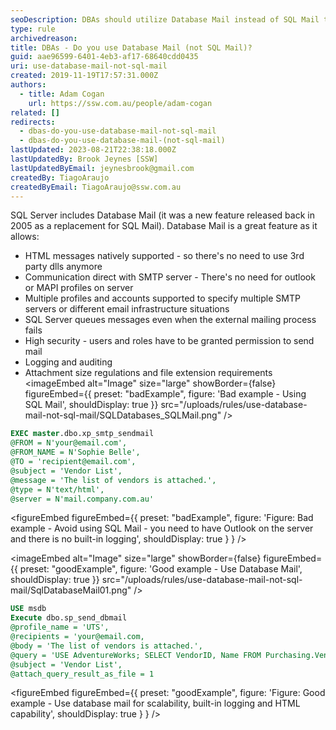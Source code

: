 ```yaml
---
seoDescription: DBAs should utilize Database Mail instead of SQL Mail to send emails from SQL Server due to its enhanced features and improved security.
type: rule
archivedreason:
title: DBAs - Do you use Database Mail (not SQL Mail)?
guid: aae96599-6401-4eb3-af17-68640cdd0435
uri: use-database-mail-not-sql-mail
created: 2019-11-19T17:57:31.000Z
authors:
  - title: Adam Cogan
    url: https://ssw.com.au/people/adam-cogan
related: []
redirects:
  - dbas-do-you-use-database-mail-not-sql-mail
  - dbas-do-you-use-database-mail-(not-sql-mail)
lastUpdated: 2023-08-21T22:38:18.000Z
lastUpdatedBy: Brook Jeynes [SSW]
lastUpdatedByEmail: jeynesbrook@gmail.com
createdBy: TiagoAraujo
createdByEmail: TiagoAraujo@ssw.com.au
---
```


SQL Server includes Database Mail (it was a new feature released back in 2005 as a replacement for SQL Mail). Database Mail is a great feature as it allows:

- HTML messages natively supported - so there's no need to use 3rd party dlls anymore
- Communication direct with SMTP server - There's no need for outlook or MAPI profiles on server
- Multiple profiles and accounts supported to specify multiple SMTP servers or different email infrastructure situations
- SQL Server queues messages even when the external mailing process fails
- High security - users and roles have to be granted permission to send mail
- Logging and auditing
- Attachment size regulations and file extension requirements
<imageEmbed
  alt="Image"
  size="large"
  showBorder={false}
  figureEmbed={{
    preset: "badExample",
    figure: 'Bad example - Using SQL Mail',
    shouldDisplay: true
  }}
  src="/uploads/rules/use-database-mail-not-sql-mail/SQLDatabases_SQLMail.png"
/>

```sql
EXEC master.dbo.xp_smtp_sendmail
@FROM = N'your@email.com',
@FROM_NAME = N'Sophie Belle',
@TO = 'recipient@email.com',
@subject = 'Vendor List',
@message = 'The list of vendors is attached.',
@type = N'text/html',
@server = N'mail.company.com.au'
```

<figureEmbed figureEmbed={{
  preset: "badExample",
  figure: 'Figure: Bad example - Avoid using SQL Mail - you need to have Outlook on the server and there is no built-in logging',
  shouldDisplay: true
} } />


<imageEmbed
  alt="Image"
  size="large"
  showBorder={false}
  figureEmbed={{
    preset: "goodExample",
    figure: 'Good example -  Use Database Mail',
    shouldDisplay: true
  }}
  src="/uploads/rules/use-database-mail-not-sql-mail/SqlDatabaseMail01.png"
/>

```sql
USE msdb
Execute dbo.sp_send_dbmail
@profile_name = 'UTS',
@recipients = 'your@email.com,
@body = 'The list of vendors is attached.',
@query = 'USE AdventureWorks; SELECT VendorID, Name FROM Purchasing.Vendor',
@subject = 'Vendor List',
@attach_query_result_as_file = 1
```

<figureEmbed figureEmbed={{
  preset: "goodExample",
  figure: 'Figure: Good example - Use database mail for scalability, built-in logging and HTML capability',
  shouldDisplay: true
} } />
